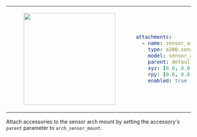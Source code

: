 <table>
<tr>
<td>
<center>
<figure>
    <img src={require("./img/sensor_arch_510.png").default} width="250"/>
</figure>
</center>
</td>
<td>

```yaml
attachments:
  - name: sensor_arch
    type: a200.sensor_arch
    model: sensor_arch_510
    parent: default_mount
    xyz: [0.0, 0.0, 0.0]
    rpy: [0.0, 0.0, 0.0]
    enabled: true
```
</td>
</tr>
</table>

Attach accessories to the sensor arch mount by setting the accessory's `parent` parameter to `arch_sensor_mount`.
